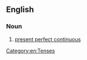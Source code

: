 ==English==

===Noun===
{{en-noun}}

# {{lb|en|grammar}} [[present perfect continuous]]

[[Category:en:Tenses]]